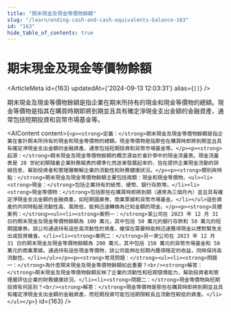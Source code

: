 ```yaml
---
title: "期末現金及現金等價物餘額"
slug: "/learn/ending-cash-and-cash-equivalents-balance-163"
id: "163"
hide_table_of_contents: true
---
```



# 期末現金及現金等價物餘額

<ArticleMeta id={163} updatedAt={'2024-09-13 12:03:31'} alias={`[]`} />
<div className='border-solid border-b border-t-0 my-4 border-[var(--ifm-color-gray-300)]' />

期末現金及現金等價物餘額是指企業在期末所持有的現金和現金等價物的總額。現金等價物是指其在購買時期即將到期並且具有確定淨現金支出金額的金融資產，通常包括短期投資和貨幣市場基金等。

<AIContent content={`<p><strong>定義：</strong>期末現金及現金等價物餘額是指企業在會計期末所持有的現金和現金等價物的總額。現金等價物是指那些在購買時即將到期並且具有確定淨現金支出金額的金融資產，通常包括短期投資和貨幣市場基金等。</p><p><strong>起源：</strong>期末現金及現金等價物餘額的概念源自於會計學中的現金流量表。現金流量表是 20 世紀初期隨着企業財務報表的標準化而逐漸發展起來的，旨在提供企業現金流動的詳細信息，幫助投資者和管理層瞭解企業的流動性和財務健康狀況。</p><p><strong>類別與特點：</strong>期末現金及現金等價物餘額主要包括兩類：現金和現金等價物。<ul><li><strong>現金：</strong>包括企業持有的紙幣、硬幣、銀行存款等。</li><li><strong>現金等價物：</strong>包括那些在購買時即將到期（通常為三個月內）並且具有確定淨現金支出金額的金融資產，如短期國庫券、商業票據和貨幣市場基金。</li></ul>這些資產的共同特點是流動性高、風險低，能夠迅速轉換為已知金額的現金。</p><p><strong>具體案例：</strong><ul><li><strong>案例一：</strong>某公司在 2023 年 12 月 31 日的期末現金及現金等價物餘額為 100 萬元，其中包括 50 萬元的銀行存款和 50 萬元的短期國庫券。該公司通過持有這些高流動性的資產，確保在需要時能夠迅速獲得現金以應對緊急支出或投資機會。</li><li><strong>案例二：</strong>另一家公司在 2023 年 12 月 31 日的期末現金及現金等價物餘額為 200 萬元，其中包括 150 萬元的貨幣市場基金和 50 萬元的商業票據。通過持有這些現金等價物，該公司能夠在短期內獲得穩定的收益，同時保持高流動性。</li></ul></p><p><strong>常見問題：</strong><ul><li><strong>問題一：</strong>為什麼期末現金及現金等價物餘額如此重要？<br/><strong>解答：</strong>期末現金及現金等價物餘額反映了企業的流動性和短期償債能力，幫助投資者和管理層評估企業的財務健康狀況。</li><li><strong>問題二：</strong>現金等價物與短期投資有何區別？<br/><strong>解答：</strong>現金等價物是那些在購買時即將到期並且具有確定淨現金支出金額的金融資產，而短期投資可能包括期限較長且流動性較低的資產。</li></ul></p>`} id={163} />
